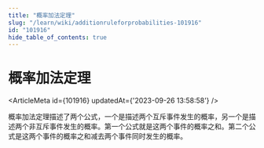 ```yaml
---
title: "概率加法定理"
slug: "/learn/wiki/additionruleforprobabilities-101916"
id: "101916"
hide_table_of_contents: true
---
```



# 概率加法定理

<ArticleMeta id={101916} updatedAt={'2023-09-26 13:58:58'} />
<div className='border-solid border-b border-t-0 my-4 border-[var(--ifm-color-gray-300)]' />

概率加法定理描述了两个公式，一个是描述两个互斥事件发生的概率，另一个是描述两个非互斥事件发生的概率。第一个公式就是这两个事件的概率之和。第二个公式是这两个事件的概率之和减去两个事件同时发生的概率。
